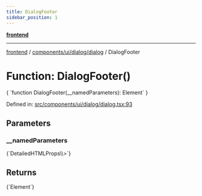 ```yaml
---
title: DialogFooter
sidebar_position: 1
---
```



[**frontend**](../../../../..)

***

[frontend](../../../../..) / [components/ui/dialog/dialog](..) / DialogFooter

# Function: DialogFooter()

<CodeBlock language="ts">
{ `function DialogFooter(__namedParameters): Element` }
</CodeBlock>

Defined in: [src/components/ui/dialog/dialog.tsx:93](https://github.com/svsticky/CommitteeClash/blob/42e3ab31b18c9cdd65955be0ecd3ca0a2cb493b5/frontend/src/components/ui/dialog/dialog.tsx#L93)

## Parameters

### \_\_namedParameters
<CodeBlock language="ts">
{`DetailedHTMLProps\<HTMLAttributes\<HTMLDivElement\>\>`}
</CodeBlock>

## Returns
<CodeBlock language="ts">
{`Element`}
</CodeBlock>